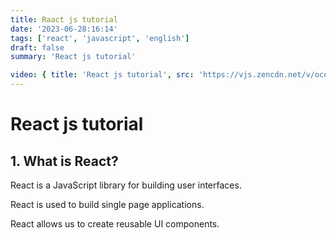```yaml
---
title: Raact js tutorial
date: '2023-06-28:16:14'
tags: ['react', 'javascript', 'english']
draft: false
summary: 'React js tutorial'

video: { title: 'React js tutorial', src: 'https://vjs.zencdn.net/v/oceans.mp4' }
---
```


# React js tutorial

## 1. What is React?

React is a JavaScript library for building user interfaces.

React is used to build single page applications.

React allows us to create reusable UI components.
